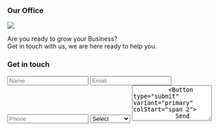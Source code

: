 <Section py="8|12|16|24">
  <Container>
    <Grid col="1|2" gap="8|12|16">
      <Div>
        <H3 mt="0" mb="6">
          Our Office
        </H3>
        <Image src="placeholder.jpg" />
        <P>
          Are you ready to grow your Business? <Br /> Get in touch with us, we
          are here ready to help you.
        </P>
      </Div>
      <Div>
        <H3 mt="0" mb="6">
          Get in touch
        </H3>
        <Form d="grid" col="1|repeat(2, auto)" gap="4" mt="4" w="full|auto">
          <Input type="text" placeholder="Name" />
          <Input type="email" placeholder="Email" />
          <Input type="tel" placeholder="Phone" />
          <Select>
            <Option value="">Select</Option>
            <Option value="one">Option One</Option>
            <Option value="two">Option Two</Option>
          </Select>
          <Textarea placeholder="Message" rows="5" colStart="span 2" />
          <Button type="submit" variant="primary" colStart="span 2">
            Send message
          </Button>
        </Form>
        <Flexbox mt="4" fontSize="md" justifyContent="center">
          <Icon name="help-circle" mr="2" size="5" /> Are you an existing
          client?{" "}
          <A href="#" ml="1">
            Talk to us.
          </A>
        </Flexbox>
      </Div>
    </Grid>
  </Container>
</Section>
